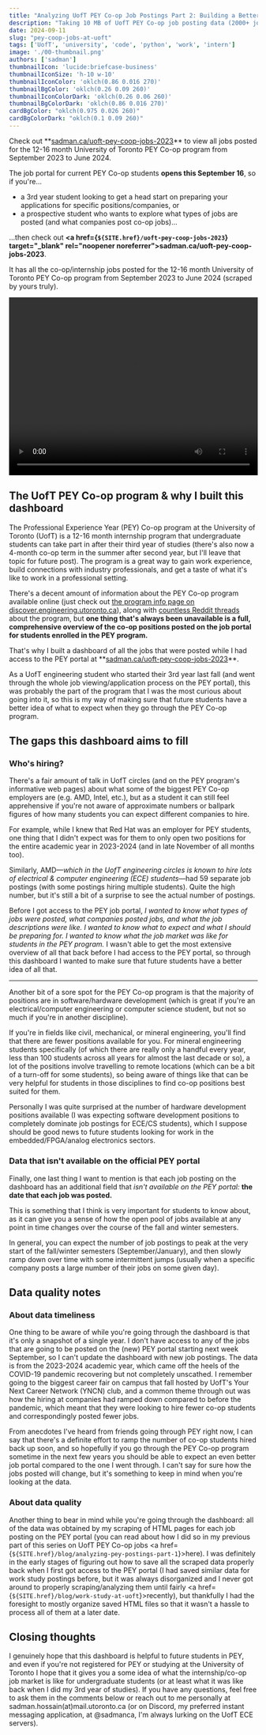 ```yaml
---
title: "Analyzing UofT PEY Co-op Job Postings Part 2: Building a Better Job Postings Dashboard"
description: "Taking 10 MB of UofT PEY Co-op job posting data (2000+ jobs) & displaying postings on a redesigned modern dashboard (for future students to have a better idea of what to expect)."
date: 2024-09-11
slug: "pey-coop-jobs-at-uoft"
tags: ['UofT', 'university', 'code', 'python', 'work', 'intern']
image: './00-thumbnail.png'
authors: ['sadman']
thumbnailIcon: 'lucide:briefcase-business'
thumbnailIconSize: 'h-10 w-10'
thumbnailIconColor: 'oklch(0.86 0.016 270)'
thumbnailBgColor: 'oklch(0.26 0.09 260)'
thumbnailIconColorDark: 'oklch(0.26 0.06 260)'
thumbnailBgColorDark: 'oklch(0.86 0.016 270)'
cardBgColor: "oklch(0.975 0.026 260)"
cardBgColorDark: "oklch(0.1 0.09 260)"
---
```



<Callout type="info" classes="border-blue-950/100 bg-blue-100 dark:border-blue-100/100 dark:bg-blue-950 wide-img">
  <div class="-mt-4">
    Check out **<a href={`${SITE.href}/uoft-pey-coop-jobs-2023`} target="_blank" rel="noopener noreferrer">sadman.ca/uoft-pey-coop-jobs-2023</a>** to view all jobs posted for the 12-16 month University of Toronto PEY Co-op program from September 2023 to June 2024.
  </div>
</Callout>

The job portal for current PEY Co-op students **opens this September 16**, so if you're...
- a 3rd year student looking to get a head start on preparing your applications for specific positions/companies, or
- a prospective student who wants to explore what types of jobs are posted (and what companies post co-op jobs)...

...then check out **<a href={`${SITE.href}/uoft-pey-coop-jobs-2023`} target="_blank" rel="noopener noreferrer">sadman.ca/uoft-pey-coop-jobs-2023</a>**.

It has all the co-op/internship jobs posted for the 12-16 month University of Toronto PEY Co-op program from September 2023 to June 2024 (scraped by yours truly).

<div>
  <video class="rounded-xl wide-img" width="100%" height="360" controls>
    <source src="/blog/2024-09-10-pey-coop-jobs-at-uoft/dashboard.mp4" type="video/mp4" />
    Your browser does not support the video tag.
  </video>
</div>

## The UofT PEY Co-op program & why I built this dashboard

The Professional Experience Year (PEY) Co-op program at the University of Toronto (UofT) is a 12-16 month internship program that undergraduate students can take part in after their third year of studies (there's also now a 4-month co-op term in the summer after second year, but I'll leave that topic for future post). The program is a great way to gain work experience, build connections with industry professionals, and get a taste of what it's like to work in a professional setting.

There's a decent amount of information about the PEY Co-op program available online (just check out [the program info page on discover.engineering.utoronto.ca](https://discover.engineering.utoronto.ca/experiential-learning/professional-experience-year-pey/)), along with [countless Reddit threads](https://www.google.com/search?q=uoft+pey+reddit) about the program, but **one thing that's always been unavailable is a full, comprehensive overview of the co-op positions posted on the job portal for students enrolled in the PEY program.**

<Callout type="info" classes="border-blue-950/100 bg-blue-100 dark:border-blue-100/100 dark:bg-blue-950">
  That's why I built a dashboard of all the jobs that were posted while I had access to the PEY portal at **<a href={`${SITE.href}/uoft-pey-coop-jobs-2023`} target="_blank" rel="noopener noreferrer">sadman.ca/uoft-pey-coop-jobs-2023</a>**.
</Callout>

As a UofT engineering student who started their 3rd year last fall (and went through the whole job viewing/application process on the PEY portal), this was probably the part of the program that I was the most curious about going into it, so this is my way of making sure that future students have a better idea of what to expect when they go through the PEY Co-op program.

## The gaps this dashboard aims to fill

### Who's hiring?

There's a fair amount of talk in UofT circles (and on the PEY program's informative web pages) about what some of the biggest PEY Co-op employers are (e.g. AMD, Intel, etc.), but as a student it can still feel apprehensive if you're not aware of approximate numbers or ballpark figures of how many students you can expect different companies to hire.

For example, while I knew that Red Hat was an employer for PEY students, one thing that I didn't expect was for them to only open two positions for the entire academic year in 2023-2024 (and in late November of all months too).

Similarly, AMD—*which in the UofT engineering circles is known to hire lots of electrical & computer engineering (ECE) students*—had 59 separate job postings (with some postings hiring multiple students). Quite the high number, but it's still a bit of a surprise to see the actual number of postings.

Before I got access to the PEY job portal, *I wanted to know what types of jobs were posted, what companies posted jobs, and what the job descriptions were like. I wanted to know what to expect and what I should be preparing for. I wanted to know what the job market was like for students in the PEY program.* I wasn't able to get the most extensive overview of all that back before I had access to the PEY portal, so through this dashboard I wanted to make sure that future students have a better idea of all that.

---

Another bit of a sore spot for the PEY Co-op program is that the majority of positions are in software/hardware development (which is great if you're an electrical/computer engineering or computer science student, but not so much if you're in another discipline).

If you're in fields like civil, mechanical, or mineral engineering, you'll find that there are fewer positions available for you. For mineral engineering students specifically (of which there are really only a handful every year, less than 100 students across all years for almost the last decade or so), a lot of the positions involve travelling to remote locations (which can be a bit of a turn-off for some students), so being aware of things like that can be very helpful for students in those disciplines to find co-op positions best suited for them.

Personally I was quite surprised at the number of hardware development positions available (I was expecting software development positions to completely dominate job postings for ECE/CS students), which I suppose should be good news to future students looking for work in the embedded/FPGA/analog electronics sectors.

### Data that isn't available on the official PEY portal

Finally, one last thing I want to mention is that each job posting on the dashboard has an additional field that *isn't available on the PEY portal:* **the date that each job was posted.**

This is something that I think is very important for students to know about, as it can give you a sense of how the open pool of jobs available at any point in time changes over the course of the fall and winter semesters.

In general, you can expect the number of job postings to peak at the very start of the fall/winter semesters (September/January), and then slowly ramp down over time with some intermittent jumps (usually when a specific company posts a large number of their jobs on some given day).

## Data quality notes

### About data timeliness

One thing to be aware of while you're going through the dashboard is that it's only a snapshot of a single year. I don't have access to any of the jobs that are going to be posted on the (new) PEY portal starting next week September, so I can't update the dashboard with new job postings. The data is from the 2023-2024 academic year, which came off the heels of the COVID-19 pandemic recovering but not completely unscathed. I remember going to the biggest career fair on campus that fall hosted by UofT's Your Next Career Network (YNCN) club, and a common theme through out was how the hiring at companies had ramped down compared to before the pandemic, which meant that they were looking to hire fewer co-op students and correspondingly posted fewer jobs.

From anecdotes I've heard from friends going through PEY right now, I can say that there's a definite effort to ramp the number of co-op students hired back up soon, and so hopefully if you go through the PEY Co-op program sometime in the next few years you should be able to expect an even better job portal compared to the one I went through. I can't say for sure how the jobs posted will change, but it's something to keep in mind when you're looking at the data.

### About data quality

Another thing to bear in mind while you're going through the dashboard: all of the data was obtained by my scraping of HTML pages for each job posting on the PEY portal (you can read about how I did so in my previous part of this series on UofT PEY Co-op jobs <a href={`${SITE.href}/blog/analyzing-pey-postings-part-1`}>here</a>). I was definitely in the early stages of figuring out how to save all the scraped data properly back when I first got access to the PEY portal (I had saved similar data for work study postings before, but it was always disorganized and I never got around to properly scraping/analyzing them until fairly <a href={`${SITE.href}/blog/work-study-at-uoft`}>recently</a>), but thankfully I had the foresight to mostly organize saved HTML files so that it wasn't a hassle to process all of them at a later date.



## Closing thoughts

I genuinely hope that this dashboard is helpful to future students in PEY, and even if you're not registered for PEY or studying at the University of Toronto I hope that it gives you a some idea of what the internship/co-op job market is like for undergraduate students (or at least what it was like back when I did my 3rd year of studies). If you have any questions, feel free to ask them in the comments below or reach out to me personally at sadman.hossain(at)mail.utoronto.ca (or on Discord, my preferred instant messaging application, at @sadmanca, I'm always lurking on the UofT ECE servers).